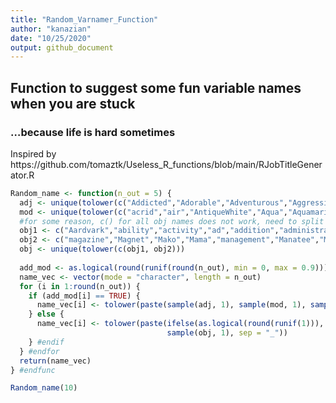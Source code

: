 ```yaml
---
title: "Random_Varnamer_Function"
author: "kanazian"
date: "10/25/2020"
output: github_document
---
```


## Function to suggest some fun variable names when you are stuck

### ...because life is hard sometimes
Inspired by https://github.com/tomaztk/Useless_R_functions/blob/main/RJobTitleGenerator.R
```r
Random_name <- function(n_out = 5) {
  adj <- unique(tolower(c("Addicted","Adorable","Adventurous","Aggressive","Agreeable","Alert","Alive","Amused","Angry","Annoyed","Annoying","Anxious","Arrogant","Ashamed","Attractive","Average","Awful","Bad","Beautiful","Better","Bewildered","Black","Blended","Bloody","Blushing","Bored","Brainy","Brave","Breakable","Bright","Bright","Busy","Calm","Careful","Cautious","Charming","Cheerful","Clean","Clear","Clever","Cloudy","Clumsy","Colorful","Combative","Comfortable","Concerned","Condemned","Confused","Cooperative","Courageous","Crabby","Crazy","Creepy","Crowded","Cruel","Curious","Cute","Dangerous","Dark","Dead","Defeated","Defiant","Delightful","Depressed","Determined","Different","Difficult","Disgusted","Distinct","Disturbed","Dizzy","Doubtful","Drab","Drab","Dull","Eager","Easy","Egregious","Elated","Elegant","Embarrassed","Enchanting","Encouraging","Energetic","Enthusiastic","Envious","Evil","Excited","Expensive","Exuberant","Fair","Faithful","Famous","Fancy","Fantastic","Fierce","Filthy","Fine","Foolish","Fragile","Frail","Frantic","Friendly","Frightened","Funky","Funny","Gentle","Gifted","Glamorous","Gleaming","Glorious","Good","Gorgeous","Graceful","Gregarious","Grieving","Grotesque","Grumpy","Handsome","Happy","Healthy","Helpful","Helpless","Hilarious","Homeless","Homely","Horrible","Humble","Hungry","Hurt","Icky","Ill","Important","Impossible","Inexpensive","Innocent","Inquisitive","Itchy","Jealous","Jellied","Jittery","Jolly","Joyous","Keratinous","Kind","Lazy","Light","Lively","Lonely","Long","Lovely","Lucky","Lusty","Magnificent","Misty","Modern","Monotonous","Motionless","Muddy","Mushy","Mysterious","Nasty","Naughty","Nervous","Nice","Noble","Nutty","Obedient","Obnoxious","Odd","Ombre","Oozy","Open","Outrageous","Outstanding","Panicky","Perfect","Petite","Plain","Pleasant","Poised","Poor","Powerful","Precious","Prickly","Proud","Putrid","Puzzled","Quaint","Quizzical","Ragged","Real","Relieved","Repulsive","Rich","Scary","Selfish","Sheepish","Shiny","Shy","Silly","Sleepy","Smiling","Smoggy","Sore","Sparkling","Splendid","Spotless","Stormy","Strange","Stupid","Successful","Super","Talented","Tame","Tasty","Tender","Tense","Tepid","Terrible","Thankful","Thoughtful","Thoughtless","Tired","Tough","Troubled","Ugliest","Ugly","Uninterested","Unsightly","Unusual","Upgraded","Upset","Uptight","Vain","Vast","Victorious","Vivacious","Wandering","Waxy","Weak","Weary","Wicked","Wild","Witty","Worried","Worrisome","Wrong","Zany","Zealous","Zesty","Zippy")))
  mod <- unique(tolower(c("acrid","air","AntiqueWhite","Aqua","Aquamarine","Azure","baby","beefy","Beige","beige","big","bird","Bisque","Black","BlanchedAlmond","bland","blast","Blue","BlueViolet","bony","boundless","brackish","brass","brawny","Brick","broad","bronze","Brown","brulee","buff","bulbous","bulky","BurlyWood","butter","CadetBlue","camel","caravan","Cerulean","chalice","Chartruse","Chocolate","chowder","chunky","clove","colossal","compact","copper","Coral","CornflowerBlue","Cornsilk","corny","corpulent","cosmic","cricket","Crimson","crusty","cubby","curvy","Cyan","dairy","dance","day","delight","DodgerBlue","dreaming","drops","dust","dwarf","eggy","elfin","emaciated","endless","enormous","enormous","epic","expansive","extensive","fat","Feldspar","ferocious","fest","FireBrick","flash","fleshy","FloralWhite","ForestGreen","forlorn","Fuchsia","full-size","Gainsboro","galaxy","gargantuan","garish","garnished","gaunt","GhostWhite","giant","gigantic","ginger","glorious","glow","Gold","GoldenRod","grain","grand","grass","Gray","great","Green","GreenYellow","haggard","hangry","haphazard","heavy","hefty","hollow","HoneyDew","HotPink","hue","huge","hulking","illimitable","immeasurable","immense","IndianRed","Indigo","infinitesimal","inglorious","inky","Ivory","julienned","jumbled","Khaki","lanky","large","Lavender","LawnGreen","lean","lemon","lemonade","LemonChiffon","life-size","light","lily","limber","Lime","LimeGreen","limitless","limp","Linen","little","Magenta","mammoth","mane","Maroon","massive","meager","measly","microscopic","MidnightBlue","mini","miniature","MintCream","minuscule","minute","mist","MistyRose","Moccasin","monstrous","moss","moth","mustard","narrow","NavajoWhite","Navy","notorious","obese","OldLace","Olive","OliveDrab","Orange","OrangeRed","Orchid","outsized","oval","oversize","overweight","ovoid","palacial","pale","paltry","PapayaWhip","passion","PeachPuff","pearl","pentagonal","Peru","petite","Pink","pint-size","plateau","Plum","plump","pocket-size","pollen","Poppyred","portly","poundcake","PowderBlue","pudgy","puny","Purple","quaint","quick","quiet","rabbit","rabid","Red","ridge","rock","RosyBrown","rotund","round","RoyalBlue","SaddleBrown","Salmon","sand","SandyBrown","scanty","scraggy","scrawny","sea","Seafoam","SeaGreen","SeaShell","seed","shadow","short","Sienna","silk","Silver","sizable","skeletal","skimpy","skinny","SkyBlue","SlateBlue","SlateGray","slender","slim","small","Snow","sorbet","souffle","split","spout","SpringGreen","square","squat","stage","star","SteelBlue","stocky","stone","stout","strapping","stupendous","sturdy","sunlight","swole","tail","tall","Tan","tangerine","tart","tea","Teal","teensy","teeny","teeny-tiny","teeny-weeny","terrible","thick","thickset","thin","Thistle","tiny","titanic","Tomato","towering","traditional","trifling","trim","tubby","Turquoise","tweed","undersized","underweight","undulating","unlimited","vast","victorious","Violet","VioletRed","vivacious","wee","Wheat","White","WhiteSmoke","whopping","wide","wild","wilted","withered","woods","xrayed","Yellow","YellowGreen","young","zesty")))
  #for some reason, c() for all obj names does not work, need to split into 2 vectors and then join vectors
  obj1 <- c("Aardvark","ability","activity","ad","addition","administration","advertising","advice","agency","Agonist","alcohol","Alligator","Alp","Alpaca","analysis","Angle","Antagonist","Anteater","Antelope","apartment","Ape","Apex","application","Arabian","Arbiter","Arch","area","Ariola","Armadillo","army","art","Arthropod","article","aspect","association","attention","attitude","audience","Axe","Axon","Aye","Babadook","Baboon","Badger","Band","Bandicoot","Bangalore","Bank","Banshee","Baratheons","Basidia","basis","Bat","Bear","Beaver","Belly","Beluga","Bicycle","bird","Bison","blood","Bloodhound","Boar","Bobcat","Bonobo","Bork","boyfriend","Brake","Bridge","Brute","Bud","Buffalo","Bug","Bulb","Bull","Bunker","Burger","cacophony","Caiman","Camel","camera","Cannon","Canoe","Capuchin","Capybara","Carbine","Caribou","Cassette","Cat","category","Cattle","cell","Centromere","Chain","Chainsaw","Cheetah","chemistry","child","Chimpanzee","Chinchilla","Chipmunk","cigarette","Cilia","city","Clathrin","Climax","Cobra","Cocktail","Cog","collection","college","combination","community","competition","computer","concept","connection","context","control","Coral","Cortana","Cougar","country","county","Covenant","Cow","Coyote","Cozies","Crankset","Crispr","criticism","Crocodile","Croissant","Crustacean","Cucumber","Cumquat","Curb","customer","Dartfrog","data","dealer","death","debt","decision","Deer","definition","Degus","Dendrite","department","depression","depth","description","development","difference","Dikdik","Dingo","direction","director","Direwolf","discussion","disease","disk","distribution","Dogfish","Dolphin","Donkey","Doodle","Dormouse","Dragon","driver","Drone","Drunkard","Duckbill","Dugong","economics","education","effort","Eggplant","Elephant","Elevation","Elite","Elk","Endoplasmic_Reticulum","energy","Enoki","entertainment","environment","Epic","equipment","Ermine","estate","Eunuch","event","exam","Exon","expression","fact","failure","Fairy","family","Ferret","finding","Fish","fishing","Flash","flight","Flood","Flop","food","foundation","Fox","freedom","Frog","Gateway","Gazelle","Gear","Gecko","Gel","Ghost","Gibbon","Giraffe","Glomerulus","Glove","goal","Goalie","Goat","Goat","Golgi","Gopher","Gorilla","government","grandmother","Grandpa","Gravemind","Greyjoy","Greyworm","Grizzly","Groundhog","Grove","growth","Grunt","Guineapig","Gulag","Gulash","Gutter","Halibut","Halo","Hammerheadshark","Hare","health","heart","Hedgehog","Helmet","Heretic","Hippo","Hiseq","Histone","history","Hockey","Hornet","Horse","Horse","housing","Humpback","Hunter","Hyena","Hyrax","idea","Igloo","Iguana","Iguana","imagination","Impala","importance","income","Incubator","industry","inflation","information","Insect","instance","insurance","internet","introduction","Intron","investment","Irrawaddy","Jackal","Jackrabbit","Jaguar","Jellyfish","Johnson","Jumprope","Jungle","Kangaroo","Keyes","Khal","Khaleesi","Killerwhale","Kingsguard","Kingslayer","Klondike","knowledge","Koala","Komodo","Kookaburra","Kryll","Ladder","lake","Lama","Lamb","Lance","Lancelet","Lane","language","Lannisters","law","Leatherback","Lemming","Lemur","length","Leopard","library","Ligand","Linda","Lion","Lipid","literature","Llama","location","Locust","Loggerhead","Loris","love","Lynx")
  obj2 <- c("magazine","Magnet","Mako","Mama","management","Manatee","Mantaray","Mantis","map","marketing","Marmot","marriage","Martells","math","meaning","meat","media","medicine","Meerkat","member","Membrane","memory","Mercenary","message","method","Minion","Mink","Miseq","Mitochondria","Mole","Mollusk","moment","Mongoose","Mongoose","Monkey","Monkey","month","mood","Moose","Mouse","movie","Mule","music","Muskox","Muskrat","Myelin","Nakedmolerat","Narwhal","nation","nature","Nautilus","Nessie","Neuron","news","newspaper","Newt","Nextseq","Nexus","night","Nipple","Nucleus","Nutria","Nyala","Ocelot","Octane","Octopus","Odorant","office","Okapi","opinion","Opossum","opportunity","Orangutan","Orca","Organelle","organization","Otter","Outback","oven","Ox","painting","Panda","Pangolin","Panther","paper","passion","patience","Paw","payment","Pbody","Pedal","people","percentage","performance","person","personality","perspective","philosophy","phone","photo","Photon","physics","Pig","Pilot","Pinemarten","Pinky","Pipette","Pistol","Pizza","Platypus","player","Poisson","Polarbear","policy","politics","population","Porcupine","Pore","Porpoise","Possum","Potto","power","Prairiedog","president","problem","product","property","Prophet","psychology","Pudu","Puma","Puma","Pylon","quality","Quint","Quokkas","Quolls","quorum","Rabbit","Raccoon","Radio","Ramen","Rat","Ray","reading","reality","Receptor","recipe","recommendation","Regret","Reindeer","relationship","resource","response","responsibility","Revolver","Rhino","road","role","Rollercoaster","safety","Salamander","Sandsnakes","Sanguine","Scarab","scene","science","Scorpion","Seal","Seat","secretary","security","selection","Sept","Sequoia","series","setting","Shakeweight","Shark","Sheath","Sheep","Sheep","Shifter","Shiitake","shopping","Shotgun","situation","skill","Skin","Skink","Skunk","Sloth","SMG","Snake","Sniper","Snowleopard","society","software","solution","soup","Spartan","Spatula","Spectre","Spermwhale","Spidermonkey","Spore","Squirrel","Squirrel","Starks","statement","Stirbar","storage","story","Stranger","strategy","Stripper","student","studio","success","Sufferfest","Sunbear","Swarm","system","Takin","Tamarin","Tapir","Tardigrade","Targaryens","Tasmaniandevil","Tattoo","teacher","teaching","technology","television","Telomere","temperature","Terrapin","theory","thing","thought","Tiger","Titan","Topi","topic","Tortoise","Tower","Transposon","Trojan","troll","Trombone","truth","Truth","Tuba","Tube","Tullys","Turtle","Uakari","understanding","Unibrow","Unicorn","unit","university","Unsullied","user","Vampirebat","variety","Veldt","version","Vesicle","Vicuna","video","vixen","Volcano","Vole","Vuvuzela","Wall","Wallaby","Walrus","Wangjangler","Warthog","Warthog","Waterbuffalo","Watt","way","wealth","Weasel","week","Whale","Whisk","Wildcat","Wildebeest","Wildfire","Witch","Wobbegong","Wolf","Wolverine","woman","Wombat","wood","Woodchuck","world","Wraith","Wretches","writing","Xenon","Yak","year","Yeast","Yule","Zamboni","Zebra","Zebu","Zhu","Zion","Zulu","Zwift")
  obj <- unique(tolower(c(obj1, obj2)))
  
  add_mod <- as.logical(round(runif(round(n_out), min = 0, max = 0.9)))
  name_vec <- vector(mode = "character", length = n_out)
  for (i in 1:round(n_out)) {
    if (add_mod[i] == TRUE) {
      name_vec[i] <- tolower(paste(sample(adj, 1), sample(mod, 1), sample(obj, 1), sep = "_"))
    } else {
      name_vec[i] <- tolower(paste(ifelse(as.logical(round(runif(1))), sample(adj, 1), sample(mod, 1)),
                                   sample(obj, 1), sep = "_"))
    } #endif
  } #endfor
  return(name_vec)
} #endfunc

Random_name(10)
```